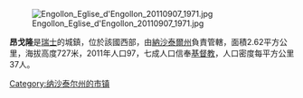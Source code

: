 [[Image:Engollon_Eglise_d'Engollon_20110907_1971.jpg|right]]

'''昂戈隆'''是[[瑞士|瑞士]]的城鎮，位於該國西部，由[[納沙泰爾州|納沙泰爾州]]負責管轄，面積2.62平方公里，海拔高度727米，2011年人口97，七成人口信奉[[基督教|基督教]]，人口密度每平方公里37人。

{{Switzerland-geo-stub}}
[[Category:纳沙泰尔州的市镇|Category:纳沙泰尔州的市镇]]